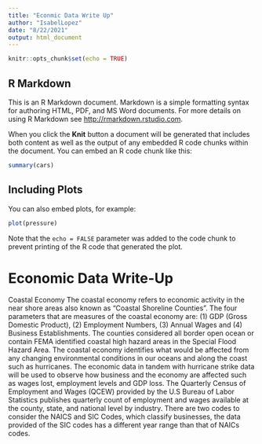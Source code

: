 ```yaml
---
title: "Econmic Data Write Up"
author: "IsabelLopez"
date: "8/22/2021"
output: html_document
---
```


```r
knitr::opts_chunk$set(echo = TRUE)
```

## R Markdown

This is an R Markdown document. Markdown is a simple formatting syntax for authoring HTML, PDF, and MS Word documents. For more details on using R Markdown see <http://rmarkdown.rstudio.com>.

When you click the **Knit** button a document will be generated that includes both content as well as the output of any embedded R code chunks within the document. You can embed an R code chunk like this:

```r
summary(cars)
```

## Including Plots

You can also embed plots, for example:

```r
plot(pressure)
```

Note that the `echo = FALSE` parameter was added to the code chunk to prevent printing of the R code that generated the plot.

# Economic Data Write-Up

Coastal Economy
The coastal economy refers to economic activity in the near shore areas also known as “Coastal Shoreline Counties”. The four parameters that are measures of the coastal economy are: (1) GDP (Gross Domestic Product), (2) Employment Numbers, (3) Annual Wages and (4) Business Establishments. The counties considered all border open ocean or contain FEMA identified coastal high hazard areas in the Special Flood Hazard Area. The coastal economy identifies what would be affected from any changing environmental conditions in our oceans and along the coast such as hurricanes. 
The economic data in tandem with hurricane strike data will be used to observe how business and the economy are affected such as wages lost, employment levels and GDP loss. The Quarterly Census of Employment and Wages (QCEW) provided by the U.S Bureau of Labor Statistics publishes quarterly count of employment and wages available at the county, state, and national level by industry. There are two codes to consider the NAICS and SIC Codes, which classify businesses, the data provided of the SIC codes has a different year range than that of NAICs codes.


